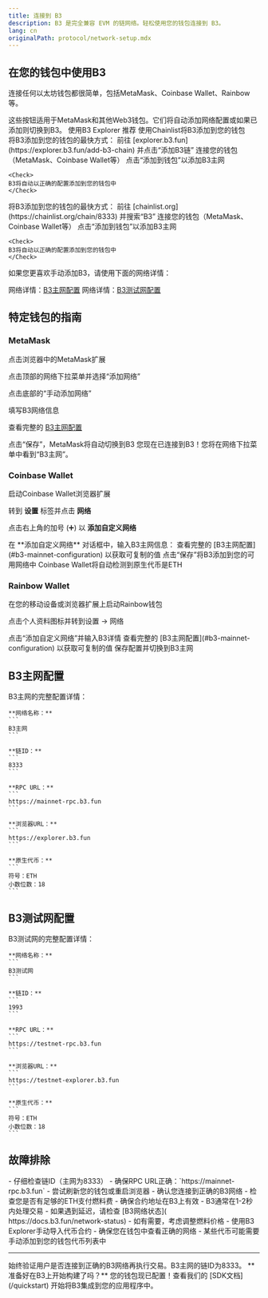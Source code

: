 ```yaml
---
title: 连接到 B3
description: B3 是完全兼容 EVM 的链网络。轻松使用您的钱包连接到 B3。
lang: cn
originalPath: protocol/network-setup.mdx
---
```

## 在您的钱包中使用B3
连接任何以太坊钱包都很简单，包括MetaMask、Coinbase Wallet、Rainbow等。

<Tip>
  这些按钮适用于MetaMask和其他Web3钱包。它们将自动添加网络配置或如果已添加则切换到B3。
</Tip>

<Card title="添加B3主网" icon="plus" href="https://explorer.b3.fun/add-b3-chain" horizontal>
  使用B3 Explorer <span className="bg-primary text-white px-2 py-1 rounded-md text-xs ml-2">推荐</span>
</Card>
<Card title="通过Chainlist添加" icon="plus" href="https://chainlist.org/chain/8333" horizontal>
  使用Chainlist将B3添加到您的钱包
</Card>

<br />

<Tabs>
<Tab title="使用B3 Explorer（推荐）">
  将B3添加到您的钱包的最快方式：
  <Steps>
  <Step title="访问B3 Explorer">
    前往 [explorer.b3.fun](https://explorer.b3.fun/add-b3-chain) 并点击“添加B3链”
  </Step>
  
  <Step title="连接钱包">
    连接您的钱包（MetaMask、Coinbase Wallet等）
  </Step>
  
  <Step title="添加网络">
    点击“添加到钱包”以添加B3主网
    
    <Check>
    B3将自动以正确的配置添加到您的钱包中
    </Check>
  </Step>
  </Steps>
</Tab>

<Tab title="使用Chainlist">
  将B3添加到您的钱包的最快方式：
  <Steps>
  <Step title="访问Chainlist">
    前往 [chainlist.org](https://chainlist.org/chain/8333) 并搜索“B3”
  </Step>
  
  <Step title="连接钱包">
    连接您的钱包（MetaMask、Coinbase Wallet等）
  </Step>
  
  <Step title="添加网络">
    点击“添加到钱包”以添加B3主网
    
    <Check>
    B3将自动以正确的配置添加到您的钱包中
    </Check>
  </Step>
  </Steps>
</Tab>

<Tab title="手动操作">
  如果您更喜欢手动添加B3，请使用下面的网络详情：
  
  <Note>网络详情：[B3主网配置](#b3-mainnet-configuration)</Note>
  <Note>网络详情：[B3测试网配置](#b3-testnet-configuration)</Note>
</Tab>
</Tabs>

## 特定钱包的指南

### MetaMask

<Steps>
<Step title="打开MetaMask">
  点击浏览器中的MetaMask扩展
</Step>

<Step title="访问网络">点击顶部的网络下拉菜单并选择“添加网络”</Step>

<Step title="手动添加网络">点击底部的“手动添加网络”</Step>

<Step title="输入B3详情">
  填写B3网络信息
  
  <Note>查看完整的 [B3主网配置](#b3-mainnet-configuration)</Note>
</Step>

<Step title="保存并切换">
  点击“保存”，MetaMask将自动切换到B3
  
  <Check>
  您现在已连接到B3！您将在网络下拉菜单中看到“B3主网”。
  </Check>
</Step>
</Steps>

### Coinbase Wallet

<Steps>
<Step title="打开Coinbase Wallet">
  启动Coinbase Wallet浏览器扩展
</Step>

<Step title="导航到设置">转到 **设置** 标签并点击 **网络**</Step>

<Step title="添加自定义网络">点击右上角的加号 (➕) 以 **添加自定义网络**</Step>

<Step title="配置B3网络">
  在 **添加自定义网络** 对话框中，输入B3主网信息：
  <Note>查看完整的 [B3主网配置](#b3-mainnet-configuration) 以获取可复制的值</Note>
</Step>

<Step title="保存配置">
  点击“保存”将B3添加到您的可用网络中
  
  <Tip>
  Coinbase Wallet将自动检测到原生代币是ETH
  </Tip>
</Step>
</Steps>

### Rainbow Wallet

<Steps>
<Step title="打开Rainbow">
  在您的移动设备或浏览器扩展上启动Rainbow钱包
</Step>

<Step title="访问设置">点击个人资料图标并转到设置 → 网络</Step>

<Step title="添加自定义网络">
  点击“添加自定义网络”并输入B3详情
  <Note>查看完整的 [B3主网配置](#b3-mainnet-configuration) 以获取可复制的值</Note>
</Step>

<Step title="连接到B3">
  保存配置并切换到B3主网
</Step>
</Steps>

## B3主网配置
<Card title="B3主网" icon="globe" id="b3-mainnet-config">
    B3主网的完整配置详情：

    **网络名称：**
    ```
    B3主网
    ```

    **链ID：**
    ```
    8333
    ```

    **RPC URL：**
    ```
    https://mainnet-rpc.b3.fun
    ```

    **浏览器URL：**
    ```
    https://explorer.b3.fun
    ```

    **原生代币：**
    ```
    符号：ETH
    小数位数：18
    ```
  </Card>

## B3测试网配置
<Card title="B3测试网" icon="flask" id="b3-testnet-config">
    B3测试网的完整配置详情：

    **网络名称：**
    ```
    B3测试网
    ```

    **链ID：**
    ```
    1993
    ```

    **RPC URL：**
    ```
    https://testnet-rpc.b3.fun
    ```

    **浏览器URL：**
    ```
    https://testnet-explorer.b3.fun
    ```

    **原生代币：**
    ```
    符号：ETH
    小数位数：18
    ```
  </Card>


## 故障排除

<AccordionGroup>
<Accordion title="钱包中未显示网络">
  - 仔细检查链ID（主网为8333）
  - 确保RPC URL正确：`https://mainnet-rpc.b3.fun`
  - 尝试刷新您的钱包或重启浏览器
</Accordion>

<Accordion title="交易失败">
  - 确认您连接到正确的B3网络 - 检查您是否有足够的ETH支付燃料费 - 确保合约地址在B3上有效
</Accordion>

<Accordion title="交易速度缓慢">
  - B3通常在1-2秒内处理交易 - 如果遇到延迟，请检查 [B3网络状态](
  https://docs.b3.fun/network-status) - 如有需要，考虑调整燃料价格
</Accordion>

<Accordion title="看不到我的代币">
  - 使用B3 Explorer手动导入代币合约
  - 确保您在钱包中查看正确的网络
  - 某些代币可能需要手动添加到您的钱包代币列表中
</Accordion>
</AccordionGroup>

---

<Warning>
  始终验证用户是否连接到正确的B3网络再执行交易。B3主网的链ID为8333。
</Warning>

<Check>
  **准备好在B3上开始构建了吗？** 您的钱包现已配置！查看我们的 [SDK文档](/quickstart) 开始将B3集成到您的应用程序中。
</Check>
